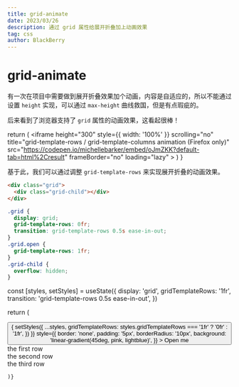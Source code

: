 ```yaml
---
title: grid-animate
date: 2023/03/26
description: 通过 grid 属性给展开折叠加上动画效果
tag: css
author: BlackBerry
---
```


# grid-animate


有一次在项目中需要做到展开折叠效果加个动画，内容是自适应的，所以不能通过设置 `height` 实现，可以通过 `max-height` 曲线救国，但是有点瑕疵的。

后来看到了浏览器支持了 `grid` 属性的动画效果，这看起很棒！

  return (
    <iframe
      height="300"
      style={{ width: '100%' }}
      scrolling="no"
      title="grid-template-rows / grid-template-columns animation (Firefox only)"
      src="https://codepen.io/michellebarker/embed/oJmZKK?default-tab=html%2Cresult"
      frameBorder="no"
      loading="lazy"
    ></iframe>
  )
}

<CodePen />

基于此，我们可以通过调整 `grid-template-rows` 来实现展开折叠的动画效果。

```html
<div class="grid">
  <div class="grid-child"></div>
</div>
```

```css
.grid {
  display: grid;
  grid-template-rows: 0fr;
  transition: grid-template-rows 0.5s ease-in-out;
}
.grid.open {
  grid-template-rows: 1fr;
}
.grid-child {
  overflow: hidden;
}
```

  const [styles, setStyles] = useState({
    display: 'grid',
    gridTemplateRows: '1fr',
    transition: 'grid-template-rows 0.5s ease-in-out',
  })

return (

<div>
  <button
    onClick={() => {
      setStyles({
        ...styles,
        gridTemplateRows: styles.gridTemplateRows === '1fr' ? '0fr' : '1fr',
      })
    }}
    style={{
      border: 'none',
      padding: '5px',
      borderRadius: '10px',
      background: 'linear-gradient(45deg, pink, lightblue)',
    }}
  >
    Open me
  </button>
  <div style={styles}>
    <div
      style={{
        overflow: 'hidden',
        borderTop: '1px solid #ccc',
        margin: '10px 0px',
      }}
    >
      <div>the first row</div>
      <div>the second row</div>
      <div>the third row</div>
    </div>
  </div>
</div>

    )}

<GridCollapse />
